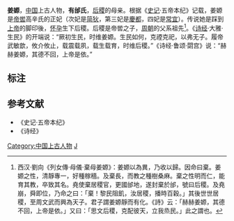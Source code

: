 '''姜嫄'''，[[中国|中国]]上古人物，'''有邰氏'''，[[后稷|后稷]]的母亲。根据《[[史记|史记]]·五帝本纪》记载，姜嫄是[[嚳|帝喾]]高辛氏的正妃（次妃是[[简狄|简狄]]，第三妃是[[慶都|慶都]]，四妃是[[常宜|常宜]]）。传说她是踩到[[上帝|上帝]]的脚印後，[[妊娠|怀孕]]生下后稷。后稷是帝喾之子，[[周朝|周朝]]的父系祖先<ref>西汉·劉向《列女傳·母儀·棄母姜嫄》：姜嫄以為異，乃收以歸。因命曰棄。姜嫄之性，清靜專一，好種稼穡。及棄長，而教之種樹桑麻。棄之性明而仁，能育其教，卒致其名。堯使棄居稷官，更國邰地，遂封棄於邰，號曰后稷。及堯崩，舜即位，乃命之曰：「棄！黎民阻飢，汝居稷，播時百穀。」其後世世居稷，至周文武而興為天子。君子謂姜嫄靜而有化。《詩》云：「赫赫姜嫄，其德不回，上帝是依。」又曰：「思文后稷，克配彼天，立我烝民。」此之謂也。</ref>。《[[诗经|诗经]]·大雅·生民》的开端说：“厥初生民，时维姜嫄。生民如何，克禋克祀，以弗无子。履帝武敏歆，攸介攸止，载震载夙，载生载育，时维后稷。”《诗经·鲁颂·閟宫》说：“赫赫姜嫄，其德不回，上帝是依。”

== 标注 ==
{{reflist}}

== 参考文献 ==
* 《史记·五帝本纪》
* 《诗经》
{{wikisource|詩經/生民}}
{{wikisource|詩經/閟宮}}

{{五帝及夏商朝王后}}

{{DEFAULTSORT:Jiang姜}}
[[Category:中国上古人物|Category:中国上古人物]]
[[Category:先秦君主配偶|J]]